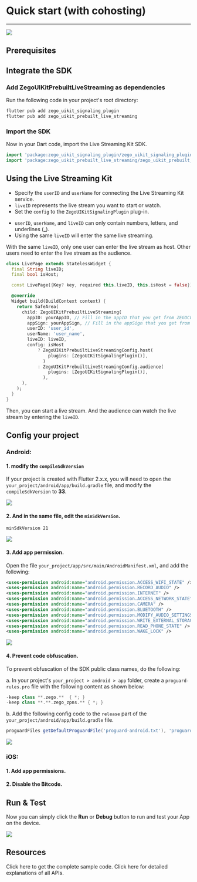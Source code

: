 
# Quick start (with cohosting)

- - -

<Frame width="auto" height="auto" caption="">
  <img src="https://storage.zego.im/sdk-doc/Pics/ZegoUIKit/Flutter/live_with_cohosting2.gif" />
</Frame>

## Prerequisites

<UIKitInvitationPrerequisitesZIMSignaling/>

## Integrate the SDK

### Add ZegoUIKitPrebuiltLiveStreaming as dependencies

Run the following code in your project's root directory: 

```dart
flutter pub add zego_uikit_signaling_plugin
flutter pub add zego_uikit_prebuilt_live_streaming
```

### Import the SDK

Now in your Dart code, import the Live Streaming Kit SDK.

```dart
import 'package:zego_uikit_signaling_plugin/zego_uikit_signaling_plugin.dart';
import 'package:zego_uikit_prebuilt_live_streaming/zego_uikit_prebuilt_live_streaming';
```


## Using the Live Streaming Kit

- Specify the `userID` and `userName` for connecting the Live Streaming Kit service. 
- `liveID` represents the live stream you want to start or watch.
- Set the `config` to the `ZegoUIKitSignalingPlugin` plug-in.

<Note title="Note">

- `userID`, `userName`, and `liveID` can only contain numbers, letters, and underlines (_). 
- Using the same `liveID` will enter the same live streaming.
</Note>


<Warning title="Warning">

With the same `liveID`, only one user can enter the live stream as host. Other users need to enter the live stream as the audience.
</Warning>


```dart
class LivePage extends StatelessWidget {
  final String liveID;
  final bool isHost;

  const LivePage({Key? key, required this.liveID, this.isHost = false}) : super(key: key);

  @override
  Widget build(BuildContext context) {
    return SafeArea(
      child: ZegoUIKitPrebuiltLiveStreaming(
        appID: yourAppID, // Fill in the appID that you get from ZEGOCLOUD Admin Console.
        appSign: yourAppSign, // Fill in the appSign that you get from ZEGOCLOUD Admin Console.
        userID: 'user_id',
        userName: 'user_name',
        liveID: liveID,
        config: isHost
            ? ZegoUIKitPrebuiltLiveStreamingConfig.host(
                plugins: [ZegoUIKitSignalingPlugin()],
              )
            : ZegoUIKitPrebuiltLiveStreamingConfig.audience(
                plugins: [ZegoUIKitSignalingPlugin()],
              ),
      ),
    );
  }
}
```

Then, you can start a live stream. And the audience can watch the live stream by entering the `liveID`.




## Config your project

### Android:

#### 1. modify the `compileSdkVersion`

If your project is created with Flutter 2.x.x, you will need to open the `your_project/android/app/build.gradle` file, and modify the `compileSdkVersion` to **33**.


<Frame width="auto" height="auto" caption="">
  <img src="https://storage.zego.im/sdk-doc/Pics/ZegoUIKit/Flutter/compile_sdk_version.png" />
</Frame>

#### 2. And in the same file, edit the `minSdkVersion`.

```
minSdkVersion 21
```

<Frame width="auto" height="auto" caption="">
  <img src="https://storage.zego.im/sdk-doc/Pics/ZegoUIKit/Flutter/android_min_sdk_21.png" />
</Frame>

#### 3. Add app permission.
Open the file `your_project/app/src/main/AndroidManifest.xml`, and add the following:

   ```xml
   <uses-permission android:name="android.permission.ACCESS_WIFI_STATE" />
   <uses-permission android:name="android.permission.RECORD_AUDIO" />
   <uses-permission android:name="android.permission.INTERNET" />
   <uses-permission android:name="android.permission.ACCESS_NETWORK_STATE" />
   <uses-permission android:name="android.permission.CAMERA" />
   <uses-permission android:name="android.permission.BLUETOOTH" />
   <uses-permission android:name="android.permission.MODIFY_AUDIO_SETTINGS" />
   <uses-permission android:name="android.permission.WRITE_EXTERNAL_STORAGE" />
   <uses-permission android:name="android.permission.READ_PHONE_STATE" />
   <uses-permission android:name="android.permission.WAKE_LOCK" />
   ```
<Frame width="auto" height="auto" caption="">
  <img src="https://storage.zego.im/sdk-doc/Pics/ZegoUIKit/Flutter/live/permission_android.png" />
</Frame>

#### 4. Prevent code obfuscation.

To prevent obfuscation of the SDK public class names, do the following:

a. In your project's `your_project > android > app` folder, create a `proguard-rules.pro` file with the following content as shown below:

```gradle
-keep class **.zego.**  { *; }
-keep class **.**.zego_zpns.** { *; }
```

b. Add the following config code to the `release` part of the `your_project/android/app/build.gradle` file.

```gradle
proguardFiles getDefaultProguardFile('proguard-android.txt'), 'proguard-rules.pro'
```

<Frame width="auto" height="auto" caption="">
  <img src="https://storage.zego.im/sdk-doc/Pics/ZegoUIKit/Flutter/android_class_confusion_zpns.png" />
</Frame>



### iOS:

#### 1. Add app permissions.

<UIKITIOSPERMISSIONCONFIG/>


#### 2. Disable the Bitcode.

<UIKITIOSDISABLEBITCODE/>

##  Run & Test

Now you can simply click the **Run** or **Debug** button to run and test your App on the device.

<Frame width="auto" height="auto" caption="">
  <img src="https://storage.zego.im/sdk-doc/Pics/ZegoUIKit/Flutter/run_flutter_project.jpg" />
</Frame>


## Resources

<CardGroup cols={2}>
  <Card title="Sample code" href="https://github.com/ZEGOCLOUD/zego_uikit_prebuilt_live_streaming_example_flutter" target="_blank">
    Click here to get the complete sample code.
  </Card>
  <Card title="API reference" href="https://pub.dev/documentation/zego_uikit_prebuilt_live_streaming/latest/zego_uikit_prebuilt_live_streaming/zego_uikit_prebuilt_live_streaming-library.html" target="_blank">
    Click here for detailed explanations of all APIs.
  </Card>
</CardGroup>
